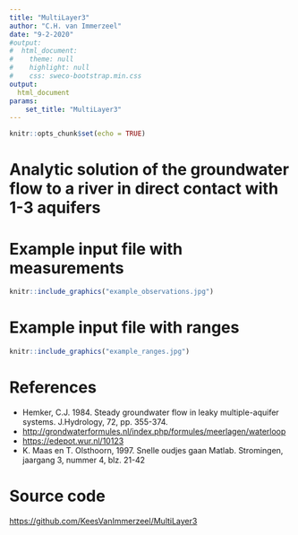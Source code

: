 ```yaml
---
title: "MultiLayer3"
author: "C.H. van Immerzeel"
date: "9-2-2020"
#output: 
#  html_document:
#    theme: null
#    highlight: null
#    css: sweco-bootstrap.min.css
output: 
  html_document    
params: 
    set_title: "MultiLayer3"
---
```


```r
knitr::opts_chunk$set(echo = TRUE)
```

# Analytic solution of the groundwater flow to a river in direct contact with 1-3 aquifers

# Example input file with measurements

```r
knitr::include_graphics("example_observations.jpg")
```

# Example input file with ranges

```r
knitr::include_graphics("example_ranges.jpg")
```

# References

- Hemker, C.J. 1984. Steady groundwater flow in leaky multiple-aquifer systems. J.Hydrology, 72, pp. 355-374.
- <http://grondwaterformules.nl/index.php/formules/meerlagen/waterloop>
- <https://edepot.wur.nl/10123>
- K. Maas en T. Olsthoorn, 1997. Snelle oudjes gaan Matlab. Stromingen, jaargang 3, nummer 4, blz. 21-42

# Source code

<https://github.com/KeesVanImmerzeel/MultiLayer3>